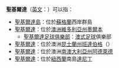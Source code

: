 {{disambig|cat=四字地名消歧義}}
'''聖基爾達'''（[[英文|英文]]：{{lang|en|St. Kilda}}）可以指：
* [[聖基爾達島|聖基爾達島]]：位於[[蘇格蘭|蘇格蘭]]西岸群島
* [[聖基爾達_(維多利亞州)|聖基爾達]]：位於[[澳洲|澳洲]][[維多利亞州|維多利亞州]][[墨爾本|墨爾本]]
** [[聖基爾達足球俱樂部|聖基爾達足球俱樂部]]：[[澳式足球|澳式足球]]俱樂部
* [[聖基爾達_(昆士蘭州)|聖基爾達]]：位於澳洲[[昆士蘭州|昆士蘭州]][[班達伯格|班達伯格]]（{{lang|en|Bundaberg}}）
* [[聖基爾達_(南澳大利亞州)|聖基爾達]]：位於澳洲[[南澳大利亞州|南澳大利亞州]][[阿德萊德|阿德萊德]]
* [[聖基爾達_(紐西蘭)|聖基爾達]]：位於[[紐西蘭|紐西蘭]]南島[[達尼丁|達尼丁]]